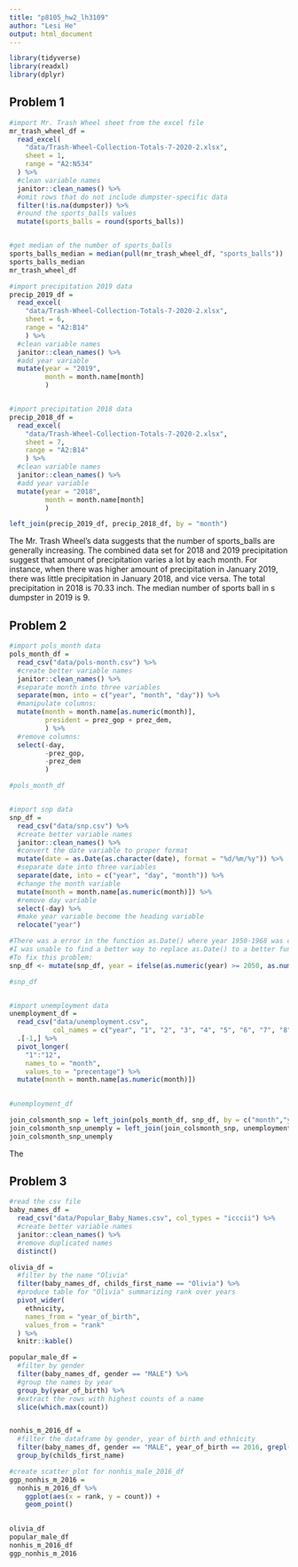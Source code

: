 ```yaml
---
title: "p8105_hw2_lh3109"
author: "Lesi He"
output: html_document
---
```



```r
library(tidyverse)
library(readxl)
library(dplyr)

```

## Problem 1
```r
#import Mr. Trash Wheel sheet from the excel file
mr_trash_wheel_df = 
  read_excel(
    "data/Trash-Wheel-Collection-Totals-7-2020-2.xlsx", 
    sheet = 1,
    range = "A2:N534"
  ) %>% 
  #clean variable names
  janitor::clean_names() %>% 
  #omit rows that do not include dumpster-specific data
  filter(!is.na(dumpster)) %>% 
  #round the sports_balls values
  mutate(sports_balls = round(sports_balls)) 


#get median of the number of sports_balls
sports_balls_median = median(pull(mr_trash_wheel_df, "sports_balls"))
sports_balls_median
mr_trash_wheel_df

#import precipitation 2019 data
precip_2019_df = 
  read_excel(
    "data/Trash-Wheel-Collection-Totals-7-2020-2.xlsx", 
    sheet = 6,
    range = "A2:B14"
    ) %>% 
  #clean variable names
  janitor::clean_names() %>% 
  #add year variable
  mutate(year = "2019", 
         month = month.name[month]
         )


#import precipitation 2018 data
precip_2018_df = 
  read_excel(
    "data/Trash-Wheel-Collection-Totals-7-2020-2.xlsx", 
    sheet = 7,
    range = "A2:B14"
    ) %>% 
  #clean variable names
  janitor::clean_names() %>% 
  #add year variable
  mutate(year = "2018", 
         month = month.name[month]
         ) 

left_join(precip_2019_df, precip_2018_df, by = "month")
```


The Mr. Trash Wheel's data suggests that the number of sports_balls are generally increasing. The combined data set for 2018 and 2019 precipitation suggest that amount of precipitation varies a lot by each month. For instance, when there was higher amount of precipitation in January 2019, there was little precipitation in January 2018, and vice versa. The total precipitation in 2018 is 70.33 inch. The median number of sports ball in s dumpster in 2019 is 9.


## Problem 2

```r
#import pols_month data
pols_month_df = 
  read_csv("data/pols-month.csv") %>% 
  #create better variable names
  janitor::clean_names() %>% 
  #separate month into three variables
  separate(mon, into = c("year", "month", "day")) %>% 
  #manipulate columns:
  mutate(month = month.name[as.numeric(month)],
         president = prez_gop + prez_dem,
         ) %>% 
  #remove columns:
  select(-day,
         -prez_gop,
         -prez_dem
         )

#pols_month_df


#import snp data
snp_df = 
  read_csv("data/snp.csv") %>% 
  #create better variable names
  janitor::clean_names() %>% 
  #convert the date variable to proper format
  mutate(date = as.Date(as.character(date), format = "%d/%m/%y")) %>% 
  #separate date into three variables
  separate(date, into = c("year", "day", "month")) %>% 
  #change the month variable
  mutate(month = month.name[as.numeric(month)]) %>% 
  #remove day variable
  select(-day) %>% 
  #make year variable become the heading variable
  relocate("year")

#There was a error in the function as.Date() where year 1950-1968 was converted to 2050-2068
#I was unable to find a better way to replace as.Date() to a better function
#To fix this problem:
snp_df <- mutate(snp_df, year = ifelse(as.numeric(year) >= 2050, as.numeric(year) - 100, year))

#snp_df


#import unemployment data
unemployment_df = 
  read_csv("data/unemployment.csv",
           col_names = c("year", "1", "2", "3", "4", "5", "6", "7", "8", "9", "10", "11", "12")) %>% 
  .[-1,] %>% 
  pivot_longer(
    "1":"12",
    names_to = "month",
    values_to = "precentage") %>% 
  mutate(month = month.name[as.numeric(month)])
  

#unemployment_df

join_colsmonth_snp = left_join(pols_month_df, snp_df, by = c("month","year"))
join_colsmonth_snp_unemply = left_join(join_colsmonth_snp, unemployment_df, by = c("month","year"))
join_colsmonth_snp_unemply 
```

The 



## Problem 3
```r
#read the csv file
baby_names_df = 
  read_csv("data/Popular_Baby_Names.csv", col_types = "icccii") %>% 
  #create better variable names
  janitor::clean_names() %>% 
  #remove duplicated names
  distinct() 

olivia_df = 
  #filter by the name "Olivia"
  filter(baby_names_df, childs_first_name == "Olivia") %>%
  #produce table for "Olivia" summarizing rank over years
  pivot_wider(
    ethnicity,
    names_from = "year_of_birth",
    values_from = "rank"
  ) %>% 
  knitr::kable()

popular_male_df = 
  #filter by gender
  filter(baby_names_df, gender == "MALE") %>% 
  #group the names by year
  group_by(year_of_birth) %>% 
  #extract the rows with highest counts of a name
  slice(which.max(count))


nonhis_m_2016_df = 
  #filter the dataframe by gender, year of birth and ethnicity
  filter(baby_names_df, gender == "MALE", year_of_birth == 2016, grepl("NON HISPANIC", ethnicity)) %>% 
  group_by(childs_first_name)

#create scatter plot for nonhis_male_2016_df
ggp_nonhis_m_2016 = 
  nonhis_m_2016_df %>%
    ggplot(aes(x = rank, y = count)) +
    geom_point()
  

olivia_df
popular_male_df
nonhis_m_2016_df
ggp_nonhis_m_2016
```




